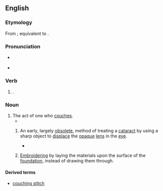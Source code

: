 ==English==
{{wikipedia|mul=couching (ophthalmology)}}

===Etymology===
From {{inh|en|enm|couchynge}}; equivalent to {{suffix|en|couch|ing}}.

===Pronunciation===
* {{a|RP|GA}} {{IPA|en|/ˈkaʊt͡ʃɪŋ/}}
* {{hyphenation|en|couch|ing}}

===Verb===
{{head|en|verb form}}

# {{present participle of|en|couch|nocat=1}}.

===Noun===
{{en-noun}}

# The act of one who [[couch#Verb|couches]].
#* {{quote-book|en|author=Josep Asunción|title=The Complete Book of Papermaking|location=New York, N.Y.|publisher=Lark Books|year=2003|page=80|pageurl=https://books.google.com/books?id=W8QItpGN7TUC&lpg=PA80&dq=%22couching%20the%22%20%22paper%22&pg=PA80#v=onepage&q=%22couching%20the%22%20%22paper%22&f=false|isbn=978-1-57990-456-2|passage='''Couching''' involves transferring the sheet of paper from the mould to the felt.}}
## {{lb|en|ophthalmology}} An early, largely [[obsolete]], method of treating a [[cataract]] by using a sharp object to [[displace]] the [[opaque]] [[lens]] in the [[eye]].
##* {{quote-book|en|author=Sanduk Ruit|authorlink=Sanduk Ruit|author2=Geoffrey C. Tabin|author3=Charles C. Wykoff|chapter=Cataract Surgery|title=Fighting Global Blindness: Improving World Vision through Cataract Elimination|location=Washington, D.C.|publisher={{w|American Public Health Association}}|year=2006|page=21|pageurl=https://books.google.com/books?id=X-1HGyV7b0wC&lpg=PA21&dq=%22couching%22%20%22airplane%22&pg=PA21#v=onepage&q=%22couching%22%20%22airplane%22&f=false|isbn=978-0-87553-067-3|passage=[C]ataract surgery has been employed for more than 20 centuries. The primary surgical technique for the large majority of this time was a procedure called '''''couching'''''. The first written description of '''couching''' is from an Indian surgeon, [[w:Sushruta|Susruta]], circa 600 BC, involving the insertion of a needle into the eye and displacement of the lens out of the visual axis through either inferior or superior dislocation.}}
## {{lb|en|textiles}} [[embroider|Embroidering]] by laying the materials upon the surface of the [[foundation]], instead of drawing them through.

====Derived terms====
* [[couching stitch]]

{{Webster 1913}}
